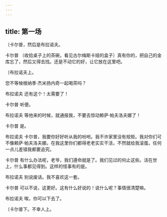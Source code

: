 ```yaml
---
---
---
```

title: 第一场
---




〔卡尔普，然后是布拉诺夫。





卡尔普 （收拾桌子上的茶碗，看见古尔梅斯卡娅的盒子）真有你的，把自己的金库忘了，然后又得去找。还是不动它的好，让它放在这里吧。

〔布拉诺夫上。

您不等候根纳季·杰米扬内奇一起喝茶吗？

布拉诺夫 还有这个！太需要了！

卡尔普 听便。

布拉诺夫 等他来的时候，就通报我，不要去惊动赖萨·帕夫洛夫娜了！

卡尔普 是。

布拉诺夫 卡尔普，我要你好好听从我的吩咐。我不许家里没有规矩。我对你们可不像赖萨·帕夫洛夫娜。在我这里你们都得老老实实干活，不然就给我滚蛋。任何一点儿差错我都要追究。

卡尔普 有什么办法呢，老爷，我们遵命就是了。我们见过的何止这些。活在世上，什么事都见得到。这样的怪事有的是。

布拉诺夫 别说废话。我不喜欢这一套。

卡尔普 可以不说，这更好。这有什么好说的！说什么呢？事情很清楚嘛。

布拉诺夫 唉，你可以下去了。

〔卡尔普下。不幸人上。